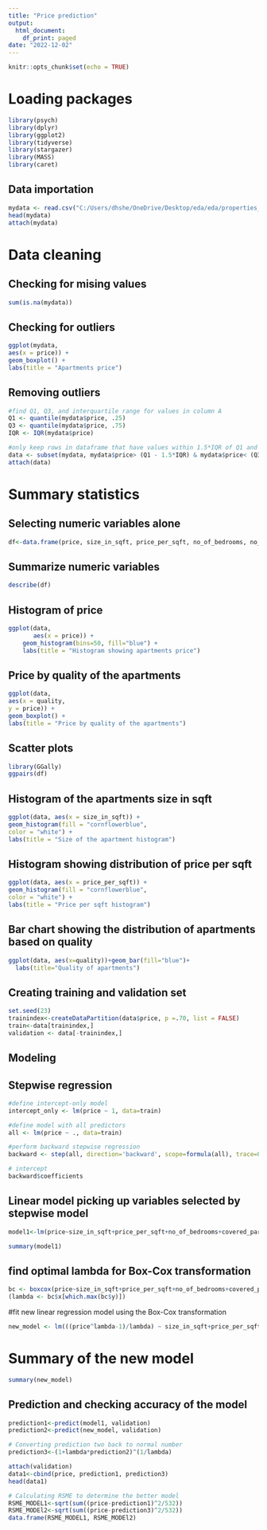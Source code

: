 ---
title: "Price prediction"
output:
  html_document:
    df_print: paged
date: "2022-12-02"
---

```{r setup, include=FALSE}
knitr::opts_chunk$set(echo = TRUE)
```

# Loading packages
```{r}
library(psych)
library(dplyr)
library(ggplot2)
library(tidyverse)
library(stargazer)
library(MASS)
library(caret)
```


## Data importation

```{r}
mydata <- read.csv("C:/Users/dhshe/OneDrive/Desktop/eda/eda/properties_data.csv")
head(mydata)
attach(mydata)
```

# Data cleaning

## Checking for mising values
```{r}
sum(is.na(mydata))
```
## Checking for outliers

```{r}
ggplot(mydata,
aes(x = price)) +
geom_boxplot() +
labs(title = "Apartments price")
```


## Removing outliers

```{r}
#find Q1, Q3, and interquartile range for values in column A
Q1 <- quantile(mydata$price, .25)
Q3 <- quantile(mydata$price, .75)
IQR <- IQR(mydata$price)

#only keep rows in dataframe that have values within 1.5*IQR of Q1 and Q3
data <- subset(mydata, mydata$price> (Q1 - 1.5*IQR) & mydata$price< (Q3 + 1.5*IQR))
attach(data)
```


# Summary statistics

## Selecting numeric variables alone
```{r}
df<-data.frame(price, size_in_sqft, price_per_sqft, no_of_bedrooms, no_of_bathrooms)
```

## Summarize numeric variables
```{r}
describe(df)
```

## Histogram of price

```{r}
ggplot(data,
       aes(x = price)) +
    geom_histogram(bins=50, fill="blue") +
    labs(title = "Histogram showing apartments price")
```

## Price by quality of the apartments
```{r}
ggplot(data,
aes(x = quality,
y = price)) +
geom_boxplot() +
labs(title = "Price by quality of the apartments")
```
## Scatter plots
```{r}
library(GGally)
ggpairs(df)
```

## Histogram of the apartments size in sqft
```{r}
ggplot(data, aes(x = size_in_sqft)) +
geom_histogram(fill = "cornflowerblue",
color = "white") +
labs(title = "Size of the apartment histogram")
```
## Histogram showing distribution of price per sqft
```{r}
ggplot(data, aes(x = price_per_sqft)) +
geom_histogram(fill = "cornflowerblue",
color = "white") +
labs(title = "Price per sqft histogram")
```
## Bar chart showing the distribution of apartments based on quality
```{r}
ggplot(data, aes(x=quality))+geom_bar(fill="blue")+
  labs(title="Quality of apartments")
```

## Creating training and validation set

```{r}
set.seed(23)
trainindex<-createDataPartition(data$price, p =.70, list = FALSE)
train<-data[trainindex,]
validation <- data[-trainindex,]
```



## Modeling

## Stepwise regression
```{r}
#define intercept-only model
intercept_only <- lm(price ~ 1, data=train)

#define model with all predictors
all <- lm(price ~ ., data=train)

#perform backward stepwise regression
backward <- step(all, direction='backward', scope=formula(all), trace=0)

# intercept
backward$coefficients
```

## Linear model picking up variables selected by stepwise model
```{r}
model1<-lm(price~size_in_sqft+price_per_sqft+no_of_bedrooms+covered_parking+kitchen_appliances+lobby_in_building+networked+private_garden+shared_spa+view_of_landmark, data=train)
```

```{r}
summary(model1)
```
## find optimal lambda for Box-Cox transformation 

```{r}
bc <- boxcox(price~size_in_sqft+price_per_sqft+no_of_bedrooms+covered_parking+kitchen_appliances+lobby_in_building+networked+private_garden+shared_spa+view_of_landmark, data=train)
(lambda <- bc$x[which.max(bc$y)])
```


#fit new linear regression model using the Box-Cox transformation

```{r}
new_model <- lm(((price^lambda-1)/lambda) ~ size_in_sqft+price_per_sqft+no_of_bedrooms+covered_parking+kitchen_appliances+lobby_in_building+networked+private_garden+shared_spa+view_of_landmark, data=train)
```

# Summary of the new model

```{r}
summary(new_model)
```

## Prediction and checking accuracy of the model
```{r}
prediction1<-predict(model1, validation)
prediction2<-predict(new_model, validation)

# Converting prediction two back to normal number
prediction3<-(1+lambda*prediction2)^(1/lambda)

attach(validation)
data1<-cbind(price, prediction1, prediction3)
head(data1)

# Calculating RSME to determine the better model
RSME_MODEL1<-sqrt(sum((price-prediction1)^2/532))
RSME_MODEl2<-sqrt(sum((price-prediction3)^2/532))
data.frame(RSME_MODEL1, RSME_MODEl2)
```

